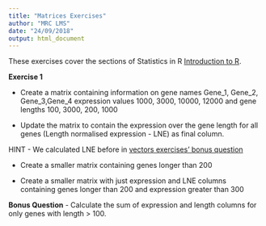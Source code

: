 ```yaml
---
title: "Matrices Exercises"
author: "MRC LMS"
date: "24/09/2018"
output: html_document
---
```



These exercises cover the sections of Statistics in R [Introduction to R](https://lmsbioinformatics.github.io/LMS_Reproducible-R/r_course/introToR_Session1.html).

**Exercise 1**

- Create a matrix containing information on gene names Gene_1, Gene_2, Gene_3,Gene_4 expression values 1000, 3000, 10000, 12000 and gene lengths 100, 3000, 200, 1000

- Update the matrix to contain the expression over the gene length for all genes (Length normalised expression - LNE) as final column.

HINT - We calculated LNE before in [vectors exercises' bonus question](../answers/vector_answers.html#bonus)

- Create a smaller matrix containing genes longer than 200

- Create a smaller matrix with just expression and LNE columns containing genes longer than 200 and expression greater than 300

**Bonus Question**
<a name="bonus"></a>
- Calculate the sum of expression and length columns for only genes with length > 100.
